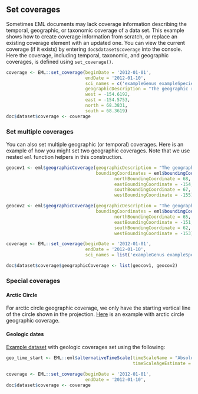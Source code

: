 ## Set coverages

Sometimes EML documents may lack coverage information describing the temporal, geographic, or taxonomic coverage of a data set. This example shows how to create coverage information from scratch, or replace an existing coverage element with an updated one. You can view the current coverage (if it exists) by entering `doc$dataset$coverage` into the console. Here the coverage, including temporal, taxonomic, and geographic coverages, is defined using `set_coverage()`. 

```r
coverage <- EML::set_coverage(beginDate = '2012-01-01', 
                              endDate = '2012-01-10', 
                              sci_names = c('exampleGenus exampleSpecies1', 'exampleGenus ExampleSpecies2'),
                              geographicDescription = "The geographic region covers the lake region near Eagle Mountain, Alaska.",
                              west = -154.6192, 
                              east = -154.5753, 
                              north = 68.3831, 
                              south = 68.3619)
doc$dataset$coverage <- coverage
```

### Set multiple coverages
You can also set multiple geographic (or temporal) coverages. Here is an example of how you might set two geographic coverages. Note that we use nested `eml` function helpers in this construction.

```r
geocov1 <- eml$geographicCoverage(geographicDescription = "The geographich region covers area 1",
                                  boundingCoordinates = eml$boundingCoordinates(
                                         northBoundingCoordinate = 68,
                                         eastBoundingCoordinate = -154,
                                         southBoundingCoordinate = 67,
                                         westBoundingCoordinate = -155))

geocov2 <- eml$geographicCoverage(geographicDescription = "The geographich region covers area 2",
                                  boundingCoordinates = eml$boundingCoordinates(
                                         northBoundingCoordinate = 65,
                                         eastBoundingCoordinate = -151,
                                         southBoundingCoordinate = 62,
                                         westBoundingCoordinate = -153))

coverage <- EML::set_coverage(beginDate = '2012-01-01', 
                              endDate = '2012-01-10', 
                              sci_names = list('exampleGenus exampleSpecies1', 'exampleGenus ExampleSpecies2'))

doc$dataset$coverage$geographicCoverage <- list(geocov1, geocov2)
```

### Special coverages

#### Arctic Circle
For arctic circle geographic coverage, we only have the starting vertical line of the circle shown in the projection. <a href = 'https://arcticdata.io/catalog/view/doi%3A10.18739%2FA2QJ77Z7P' target='_blank'>Here</a> is an example with arctic circle geographic coverage. 

#### Geologic dates

<a href = 'https://arcticdata.io/catalog/view/doi%3A10.18739%2FA2D795B3Q' target='_blank'>Example dataset</a> with geologic coverages set using the following:
```r

geo_time_start <- EML::eml$alternativeTimeScale(timeScaleName = "Absolute",
                                                timeScaleAgeEstimate = "7.5 Myr")

coverage <- EML::set_coverage(beginDate = '2012-01-01', 
                              endDate = '2012-01-10', 
doc$dataset$coverage <- coverage
```

